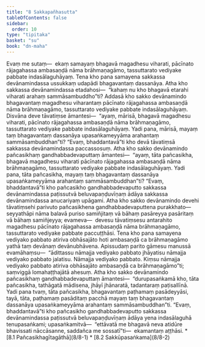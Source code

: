 ```yaml
---
title: "8 Sakkapañhasutta"
tableOfContents: false
sidebar:
  order: 10
type: "tipitaka"
basket: "su"
book: "dn-maha"
---
```



<DynamicBreadcrumb />

<Division number="344" book="dn-maha" bookNo="7" page="211">

<Paragraph number="823" book="dn-maha">
Evaṃ me sutaṃ—  ekaṃ samayaṃ bhagavā magadhesu viharati, pācīnato rājagahassa ambasaṇḍā nāma brāhmaṇagāmo, tassuttarato vediyake pabbate indasālaguhāyaṃ. Tena kho pana samayena sakkassa devānamindassa ussukkaṃ udapādi bhagavantaṃ dassanāya. Atha kho sakkassa devānamindassa etadahosi—  “kahaṃ nu kho bhagavā etarahi viharati arahaṃ sammāsambuddho”ti? Addasā kho sakko devānamindo bhagavantaṃ magadhesu viharantaṃ pācīnato rājagahassa ambasaṇḍā nāma brāhmaṇagāmo, tassuttarato vediyake pabbate indasālaguhāyaṃ. Disvāna deve tāvatiṃse āmantesi—  “ayaṃ, mārisā, bhagavā magadhesu viharati, pācīnato rājagahassa ambasaṇḍā nāma brāhmaṇagāmo, tassuttarato vediyake pabbate indasālaguhāyaṃ. Yadi pana, mārisā, mayaṃ taṃ bhagavantaṃ dassanāya upasaṅkameyyāma arahantaṃ sammāsambuddhan”ti? “Evaṃ, bhaddantavā”ti kho devā tāvatiṃsā sakkassa devānamindassa paccassosuṃ.

</Paragraph>

</Division>
<Division number="345" book="dn-maha" bookNo="7" page="211">

<Paragraph number="824" book="dn-maha">
Atha kho sakko devānamindo pañcasikhaṃ gandhabbadevaputtaṃ āmantesi—  “ayaṃ, tāta pañcasikha, bhagavā magadhesu viharati pācīnato rājagahassa ambasaṇḍā nāma brāhmaṇagāmo, tassuttarato vediyake pabbate indasālaguhāyaṃ. Yadi pana, tāta pañcasikha, mayaṃ taṃ bhagavantaṃ dassanāya upasaṅkameyyāma arahantaṃ sammāsambuddhan”ti? “Evaṃ, bhaddantavā”ti kho pañcasikho gandhabbadevaputto sakkassa devānamindassa paṭissutvā beluvapaṇḍuvīṇaṃ ādāya sakkassa devānamindassa anucariyaṃ upāgami.

</Paragraph>

</Division>
<Division number="346" book="dn-maha" bookNo="7" page="211">

<Paragraph number="825" book="dn-maha">
Atha kho sakko devānamindo devehi tāvatiṃsehi parivuto pañcasikhena gandhabbadevaputtena purakkhato—  seyyathāpi nāma balavā puriso samiñjitaṃ vā bāhaṃ pasāreyya pasāritaṃ vā bāhaṃ samiñjeyya; evameva—  devesu tāvatiṃsesu antarahito magadhesu pācīnato rājagahassa ambasaṇḍā nāma brāhmaṇagāmo, tassuttarato vediyake pabbate paccuṭṭhāsi. Tena kho pana samayena vediyako pabbato atiriva obhāsajāto hoti ambasaṇḍā ca brāhmaṇagāmo yathā taṃ devānaṃ devānubhāvena. Apissudaṃ parito gāmesu manussā evamāhaṃsu—  “ādittassu nāmajja vediyako pabbato jhāyatisu nāmajja vediyako pabbato jalatisu. Nāmajja vediyako pabbato. Kiṃsu nāmajja vediyako pabbato atiriva obhāsajāto ambasaṇḍā ca brāhmaṇagāmo”ti; saṃviggā lomahaṭṭhajātā ahesuṃ.

</Paragraph>

</Division>
<Division number="347" book="dn-maha" bookNo="7" page="212">

<Paragraph number="826" book="dn-maha">
Atha kho sakko devānamindo pañcasikhaṃ gandhabbadevaputtaṃ āmantesi—  “durupasaṅkamā kho, tāta pañcasikha, tathāgatā mādisena, jhāyī jhānaratā, tadantaraṃ paṭisallīnā. Yadi pana tvaṃ, tāta pañcasikha, bhagavantaṃ paṭhamaṃ pasādeyyāsi, tayā, tāta, paṭhamaṃ pasāditaṃ pacchā mayaṃ taṃ bhagavantaṃ dassanāya upasaṅkameyyāma arahantaṃ sammāsambuddhan”ti. “Evaṃ, bhaddantavā”ti kho pañcasikho gandhabbadevaputto sakkassa devānamindassa paṭissutvā beluvapaṇḍuvīṇaṃ ādāya yena indasālaguhā tenupasaṅkami; upasaṅkamitvā—  “ettāvatā me bhagavā neva atidūre bhavissati nāccāsanne, saddañca me sossatī”ti—  ekamantaṃ aṭṭhāsi.

</Paragraph>
</Division>

<TableOfContents book="dn-maha" section="8">
* [8.1 Pañcasikhagītagāthā](8/8-1)
* [8.2 Sakkūpasaṅkama](8/8-2)
</TableOfContents>